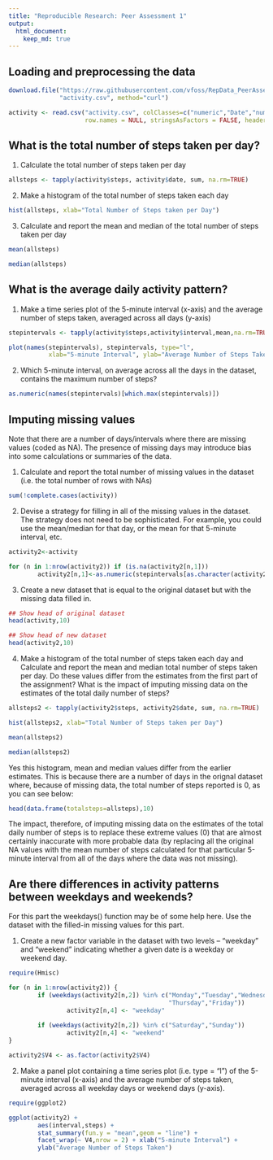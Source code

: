 ```yaml
---
title: "Reproducible Research: Peer Assessment 1"
output: 
  html_document:
    keep_md: true
---
```



## Loading and preprocessing the data

```r
download.file("https://raw.githubusercontent.com/vfoss/RepData_PeerAssessment1/master/activity.csv", 
              "activity.csv", method="curl")

activity <- read.csv("activity.csv", colClasses=c("numeric","Date","numeric"),
                     row.names = NULL, stringsAsFactors = FALSE, header=TRUE)
```

## What is the total number of steps taken per day?

1. Calculate the total number of steps taken per day
```r
allsteps <- tapply(activity$steps, activity$date, sum, na.rm=TRUE)
```
  
  
2. Make a histogram of the total number of steps taken each day
```r
hist(allsteps, xlab="Total Number of Steps taken per Day")
```

3. Calculate and report the mean and median of the total number of steps taken per day
```r
mean(allsteps)
```

```r
median(allsteps)
```

## What is the average daily activity pattern?
1. Make a time series plot of the 5-minute interval (x-axis) and the average number of steps taken, averaged across all days (y-axis)
```r
stepintervals <- tapply(activity$steps,activity$interval,mean,na.rm=TRUE)

plot(names(stepintervals), stepintervals, type="l", 
           xlab="5-minute Interval", ylab="Average Number of Steps Taken")
```
  
2. Which 5-minute interval, on average across all the days in the dataset, contains the maximum number of steps?
```r
as.numeric(names(stepintervals)[which.max(stepintervals)])
```

## Imputing missing values
Note that there are a number of days/intervals where there are missing values (coded as NA). The presence of missing days may introduce bias into some calculations or summaries of the data.

1. Calculate and report the total number of missing values in the dataset (i.e. the total number of rows with NAs)
```r
sum(!complete.cases(activity))
```

2. Devise a strategy for filling in all of the missing values in the dataset. The strategy does not need to be sophisticated. For example, you could use the mean/median for that day, or the mean for that 5-minute interval, etc.
```r
activity2<-activity

for (n in 1:nrow(activity2)) if (is.na(activity2[n,1]))
        activity2[n,1]<-as.numeric(stepintervals[as.character(activity2[n,3])])
```
  
3. Create a new dataset that is equal to the original dataset but with the missing data filled in.
```r
## Show head of original dataset
head(activity,10)
```

```r
## Show head of new dataset
head(activity2,10)
```

4. Make a histogram of the total number of steps taken each day and Calculate and report the mean and median total number of steps taken per day. Do these values differ from the estimates from the first part of the assignment? What is the impact of imputing missing data on the estimates of the total daily number of steps?
```r
allsteps2 <- tapply(activity2$steps, activity2$date, sum, na.rm=TRUE)
```

```r
hist(allsteps2, xlab="Total Number of Steps taken per Day")
```

```r
mean(allsteps2)
```

```r
median(allsteps2)
```

  
Yes this histogram, mean and median values differ from the earlier estimates. This is because there are a number of days in the orignal dataset where, because of missing data, the total number of steps reported is 0, as you can see below:  
```r
head(data.frame(totalsteps=allsteps),10)
```  
  
The impact, therefore, of imputing missing data on the estimates of the total daily number of steps is to replace these extreme values (0) that are almost certainly inaccurate with more probable data (by replacing all the original NA values with the mean number of steps calculated for that particular 5-minute interval from all of the days where the data was not missing).  
  
## Are there differences in activity patterns between weekdays and weekends?

For this part the weekdays() function may be of some help here. Use the dataset with the filled-in missing values for this part.

1. Create a new factor variable in the dataset with two levels – “weekday” and “weekend” indicating whether a given date is a weekday or weekend day.
```r
require(Hmisc)

for (n in 1:nrow(activity2)) {
        if (weekdays(activity2[n,2]) %in% c("Monday","Tuesday","Wednesday",
                                            "Thursday","Friday"))
                activity2[n,4] <- "weekday"
        
        if (weekdays(activity2[n,2]) %in% c("Saturday","Sunday"))
                activity2[n,4] <- "weekend"
}

activity2$V4 <- as.factor(activity2$V4)
```

2. Make a panel plot containing a time series plot (i.e. type = "l") of the 5-minute interval (x-axis) and the average number of steps taken, averaged across all weekday days or weekend days (y-axis). 
```r
require(ggplot2)

ggplot(activity2) +
        aes(interval,steps) +
        stat_summary(fun.y = "mean",geom = "line") +
        facet_wrap(~ V4,nrow = 2) + xlab("5-minute Interval") + 
        ylab("Average Number of Steps Taken")
```